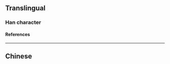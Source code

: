 {{character info}}
==Translingual==

===Han character===
{{Han char|rn=46|rad=山|as=06|sn=9|four=22700|canj=UMNN,XUMNN|ids=⿰山列}}

====References====
{{Han ref|kx=0311.061|hdz=10770.011|uh=5CE2}}

----

==Chinese==
{{zh-see|峛|v}}